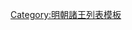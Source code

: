 {{ming|title=明朝瀘溪國諸王|ed=瀘溪國|head=[[萬曆]]二十九年（[[1601年]]）封。|
{{ming/title}}
{{ming/list|瀘溪王|[[朱常淄]]|朱翊鈏、庶十五子|[[1601年]]—？年|萬曆二十九年封，薨。}}
{{ming/list|瀘溪王|[[瀘溪王 (明朝第二任)|朱由？]]|朱常淄、子|？年—[[1651年]]|不知何年襲封。[[永曆 (南明)|永曆]]五年六月薨。}}
{{ming/list|瀘溪王|[[朱慈爌]]|朱由？、子|[[1651年]]後—[[1683年]]|不知何年襲封。永曆三十七年七月降[[清朝|清]]。}}
}}<noinclude>
[[Category:明朝諸王列表模板]]
</noinclude>